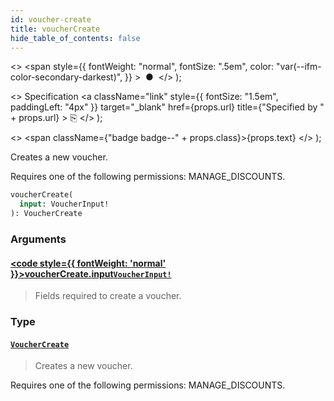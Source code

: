 ```yaml
---
id: voucher-create
title: voucherCreate
hide_table_of_contents: false
---
```


  <>
    <span
      style={{
        fontWeight: "normal",
        fontSize: ".5em",
        color: "var(--ifm-color-secondary-darkest)",
      }}
    >
      &nbsp;●&nbsp;
    </span>
  </>
);

  <>
    Specification
    <a
      className="link"
      style={{ fontSize: "1.5em", paddingLeft: "4px" }}
      target="\_blank"
      href={props.url}
      title={"Specified by " + props.url}
    >
      ⎘
    </a>
  </>
);

  <>
    <span className={"badge badge--" + props.class}>{props.text}</span>
  </>
);

Creates a new voucher.

Requires one of the following permissions: MANAGE_DISCOUNTS.

```graphql
voucherCreate(
  input: VoucherInput!
): VoucherCreate
```

### Arguments

#### [<code style={{ fontWeight: 'normal' }}>voucherCreate.<b>input</b></code>](#)<Bullet />[`VoucherInput!`](../../../storefront/discounts/inputs/voucher-input) <Badge class="secondary" text="non-null"/> <Badge class="secondary" text="input"/>

> Fields required to create a voucher.

### Type

#### [`VoucherCreate`](../../../storefront/discounts/objects/voucher-create) <Badge class="secondary" text="object"/>

> Creates a new voucher.

Requires one of the following permissions: MANAGE_DISCOUNTS.

>
